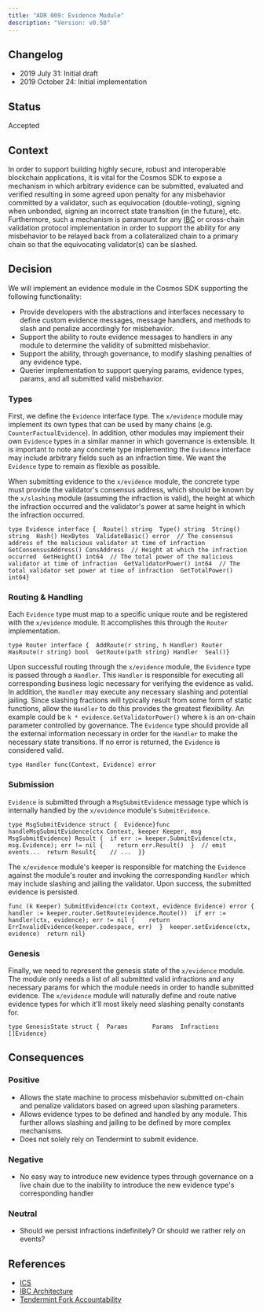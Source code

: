 ```yaml
---
title: "ADR 009: Evidence Module"
description: "Version: v0.50"
---
```


## Changelog[​](#changelog "Direct link to Changelog")

* 2019 July 31: Initial draft
* 2019 October 24: Initial implementation

## Status[​](#status "Direct link to Status")

Accepted

## Context[​](#context "Direct link to Context")

In order to support building highly secure, robust and interoperable blockchain applications, it is vital for the Cosmos SDK to expose a mechanism in which arbitrary evidence can be submitted, evaluated and verified resulting in some agreed upon penalty for any misbehavior committed by a validator, such as equivocation (double-voting), signing when unbonded, signing an incorrect state transition (in the future), etc. Furthermore, such a mechanism is paramount for any [IBC](https://github.com/cosmos/ics/blob/master/ibc/2_IBC_ARCHITECTURE.md) or cross-chain validation protocol implementation in order to support the ability for any misbehavior to be relayed back from a collateralized chain to a primary chain so that the equivocating validator(s) can be slashed.

## Decision[​](#decision "Direct link to Decision")

We will implement an evidence module in the Cosmos SDK supporting the following functionality:

* Provide developers with the abstractions and interfaces necessary to define custom evidence messages, message handlers, and methods to slash and penalize accordingly for misbehavior.
* Support the ability to route evidence messages to handlers in any module to determine the validity of submitted misbehavior.
* Support the ability, through governance, to modify slashing penalties of any evidence type.
* Querier implementation to support querying params, evidence types, params, and all submitted valid misbehavior.

### Types[​](#types "Direct link to Types")

First, we define the `Evidence` interface type. The `x/evidence` module may implement its own types that can be used by many chains (e.g. `CounterFactualEvidence`). In addition, other modules may implement their own `Evidence` types in a similar manner in which governance is extensible. It is important to note any concrete type implementing the `Evidence` interface may include arbitrary fields such as an infraction time. We want the `Evidence` type to remain as flexible as possible.

When submitting evidence to the `x/evidence` module, the concrete type must provide the validator's consensus address, which should be known by the `x/slashing` module (assuming the infraction is valid), the height at which the infraction occurred and the validator's power at same height in which the infraction occurred.

```
type Evidence interface {  Route() string  Type() string  String() string  Hash() HexBytes  ValidateBasic() error  // The consensus address of the malicious validator at time of infraction  GetConsensusAddress() ConsAddress  // Height at which the infraction occurred  GetHeight() int64  // The total power of the malicious validator at time of infraction  GetValidatorPower() int64  // The total validator set power at time of infraction  GetTotalPower() int64}
```

### Routing & Handling[​](#routing--handling "Direct link to Routing & Handling")

Each `Evidence` type must map to a specific unique route and be registered with the `x/evidence` module. It accomplishes this through the `Router` implementation.

```
type Router interface {  AddRoute(r string, h Handler) Router  HasRoute(r string) bool  GetRoute(path string) Handler  Seal()}
```

Upon successful routing through the `x/evidence` module, the `Evidence` type is passed through a `Handler`. This `Handler` is responsible for executing all corresponding business logic necessary for verifying the evidence as valid. In addition, the `Handler` may execute any necessary slashing and potential jailing. Since slashing fractions will typically result from some form of static functions, allow the `Handler` to do this provides the greatest flexibility. An example could be `k * evidence.GetValidatorPower()` where `k` is an on-chain parameter controlled by governance. The `Evidence` type should provide all the external information necessary in order for the `Handler` to make the necessary state transitions. If no error is returned, the `Evidence` is considered valid.

```
type Handler func(Context, Evidence) error
```

### Submission[​](#submission "Direct link to Submission")

`Evidence` is submitted through a `MsgSubmitEvidence` message type which is internally handled by the `x/evidence` module's `SubmitEvidence`.

```
type MsgSubmitEvidence struct {  Evidence}func handleMsgSubmitEvidence(ctx Context, keeper Keeper, msg MsgSubmitEvidence) Result {  if err := keeper.SubmitEvidence(ctx, msg.Evidence); err != nil {    return err.Result()  }  // emit events...  return Result{    // ...  }}
```

The `x/evidence` module's keeper is responsible for matching the `Evidence` against the module's router and invoking the corresponding `Handler` which may include slashing and jailing the validator. Upon success, the submitted evidence is persisted.

```
func (k Keeper) SubmitEvidence(ctx Context, evidence Evidence) error {  handler := keeper.router.GetRoute(evidence.Route())  if err := handler(ctx, evidence); err != nil {    return ErrInvalidEvidence(keeper.codespace, err)  }  keeper.setEvidence(ctx, evidence)  return nil}
```

### Genesis[​](#genesis "Direct link to Genesis")

Finally, we need to represent the genesis state of the `x/evidence` module. The module only needs a list of all submitted valid infractions and any necessary params for which the module needs in order to handle submitted evidence. The `x/evidence` module will naturally define and route native evidence types for which it'll most likely need slashing penalty constants for.

```
type GenesisState struct {  Params       Params  Infractions  []Evidence}
```

## Consequences[​](#consequences "Direct link to Consequences")

### Positive[​](#positive "Direct link to Positive")

* Allows the state machine to process misbehavior submitted on-chain and penalize validators based on agreed upon slashing parameters.
* Allows evidence types to be defined and handled by any module. This further allows slashing and jailing to be defined by more complex mechanisms.
* Does not solely rely on Tendermint to submit evidence.

### Negative[​](#negative "Direct link to Negative")

* No easy way to introduce new evidence types through governance on a live chain due to the inability to introduce the new evidence type's corresponding handler

### Neutral[​](#neutral "Direct link to Neutral")

* Should we persist infractions indefinitely? Or should we rather rely on events?

## References[​](#references "Direct link to References")

* [ICS](https://github.com/cosmos/ics)
* [IBC Architecture](https://github.com/cosmos/ics/blob/master/ibc/1_IBC_ARCHITECTURE.md)
* [Tendermint Fork Accountability](https://github.com/tendermint/spec/blob/7b3138e69490f410768d9b1ffc7a17abc23ea397/spec/consensus/fork-accountability.md)
